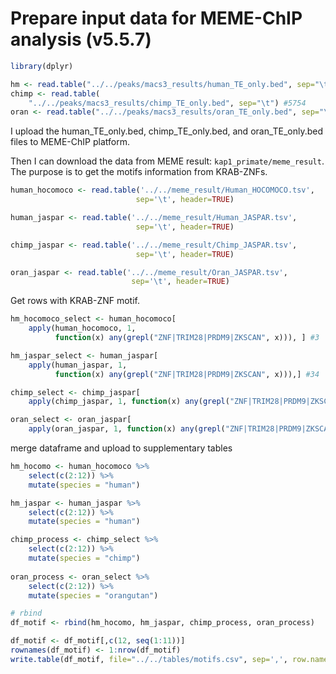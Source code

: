 # Prepare input data for MEME-ChIP analysis (v5.5.7)

```r
library(dplyr)
```


```r
hm <- read.table("../../peaks/macs3_results/human_TE_only.bed", sep="\t") #2077
chimp <- read.table(
    "../../peaks/macs3_results/chimp_TE_only.bed", sep="\t") #5754
oran <- read.table("../../peaks/macs3_results/oran_TE_only.bed", sep="\t") #10098
```

I upload the human_TE_only.bed, chimp_TE_only.bed, and oran_TE_only.bed files to MEME-ChIP platform. 

Then I can download the data from MEME result: `kap1_primate/meme_result`.
The purpose is to get the motifs information from KRAB-ZNFs.

```r
human_hocomoco <- read.table('../../meme_result/Human_HOCOMOCO.tsv', 
                            sep='\t', header=TRUE)

human_jaspar <- read.table('../../meme_result/Human_JASPAR.tsv', 
                            sep='\t', header=TRUE)

chimp_jaspar <- read.table('../../meme_result/Chimp_JASPAR.tsv',
                            sep='\t', header=TRUE)

oran_jaspar <- read.table('../../meme_result/Oran_JASPAR.tsv',
                           sep='\t', header=TRUE)
```

Get rows with KRAB-ZNF motif.
```r
hm_hocomoco_select <- human_hocomoco[
    apply(human_hocomoco, 1, 
          function(x) any(grepl("ZNF|TRIM28|PRDM9|ZKSCAN", x))), ] #3

hm_jaspar_select <- human_jaspar[
    apply(human_jaspar, 1, 
          function(x) any(grepl("ZNF|TRIM28|PRDM9|ZKSCAN", x))),] #34

chimp_select <- chimp_jaspar[
    apply(chimp_jaspar, 1, function(x) any(grepl("ZNF|TRIM28|PRDM9|ZKSCAN", x))), ] #4

oran_select <- oran_jaspar[
    apply(oran_jaspar, 1, function(x) any(grepl("ZNF|TRIM28|PRDM9|ZKSCAN", x))), ] #12

```

merge dataframe and upload to supplementary tables
```r
hm_hocomo <- human_hocomoco %>%
    select(c(2:12)) %>%
    mutate(species = "human")

hm_jaspar <- human_jaspar %>%
    select(c(2:12)) %>%
    mutate(species = "human")

chimp_process <- chimp_select %>%
    select(c(2:12)) %>%
    mutate(species = "chimp")
    
oran_process <- oran_select %>%
    select(c(2:12)) %>%
    mutate(species = "orangutan")

# rbind
df_motif <- rbind(hm_hocomo, hm_jaspar, chimp_process, oran_process)

df_motif <- df_motif[,c(12, seq(1:11))]
rownames(df_motif) <- 1:nrow(df_motif)
write.table(df_motif, file="../../tables/motifs.csv", sep=',', row.names = FALSE)
```


